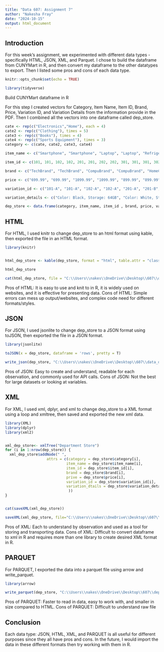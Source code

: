 ```yaml
---
title: "Data 607: Assignment 7"
author: "Nakesha Fray"
date: "2024-10-15"
output: html_document
---
```


## Introduction

For this week's assignment, we experimented with different data types - specifically HTML, JSON, XML, and Parquet. I chose to build the dataframe from CUNYMart in R, and then convert my dataframe to the other datatypes to export. Then I listed some pros and cons of each data type.

```r
knitr::opts_chunk$set(echo = TRUE)

library(tidyverse)

```

Build CUNYMart dataframe in R

For this step I created vectors for Category, Item Name, Item ID, Brand, Price, Variation ID, and Variation Details from the information provide in the PDF. Then I combined all the vectors into one dataframe called dep_store.

```r

cate <- rep(c("Electronics","Home"), each = 4)
cate2 <- rep(c("Clothing"), times = 5)
cate3 <- rep(c("Books"), times = 4)
cate4 <- rep(c("Sports Equipment"), times = 3)
category <- c(cate, cate2, cate3, cate4)

item_name <- c("Smartphone", "Smartphone", "Laptop", "Laptop", "Refrigerator", "Refrigerator", "Washing Machine", "Washing Machine", "T-Shirt", "T-Shirt", "T-Shirt", "Jeans", "Jeans", "Fiction Novel","Fiction Novel", "Non-Fiction Guide", "Non-Fiction Guide", "Basketball", "Tennis Racket", "Tennis Racket")

item_id <- c(101, 101, 102, 102, 201, 201, 202, 202, 301, 301, 301, 302, 302, 401, 401, 402, 402, 501, 502, 502)

brand <- c("TechBrand", "TechBrand", "CompuBrand", "CompuBrand", "HomeCool", "HomeCool", "CleanTech", "CleanTech", "FashionCo", "FashionCo", "FashionCo", "DenimWorks", "DenimWorks", "-", "-", "-", "-", "SportsGear", "RacketPro", "RacketPro")

price <- c("699.99", "699.99", "1099.99", "1099.99", "899.99", "899.99", "499.99", "499.99", "19.99", "19.99", "19.99", "49.99", "49.99", "14.99", "14.99", "24.99", "24.99", "29.99", "89.99", "89.99")

variation_id <- c("101-A", "101-A", "102-A", "102-A", "201-A", "201-B", "202-A", "202-B", "301-A", "301-B", "301-B", "302-A", "302-B", "401-A", "401-B", "402-A", "402-B", "501-A", "502-A", "502-B")

variation_details <- c("Color: Black, Storage: 64GB", "Color: White, Storage: 128GB", "Color: Silver, Storage: 256GB", "Color: Space Gray, Storage: 512GB", "Stainless Steel, Capacity: 20 cu ft", "Color: White, Capacity: 18 cu ft", "Type: Front Load, Capacity: 4.5 cu ft", "Type: Top Load, Capacity: 5.0 cu ft", "Color: Blue, Size: S", "Color: Red, Size: M", "Color: Green, Size: L", "Color: Dark Blue, Size: 32", "Color: Light Blue, Size: 34", "Format: Hardcover, Language: English", "Format: Paperback, Language: Spanish", "Format: eBook, Language: English", "Format: Paperback, Language: French", "Size: Size 7, Color: Orange", "Material: Graphite, Color: Black", "Material: Aluminum, Color: Silver")

dep_store <- data.frame(category, item_name, item_id , brand, price, variation_id , variation_details)

```


## HTML

For HTML, I used knitr to change dep_store to an html format using kable, then exported the file in an HTML format.

```r

library(knitr)


html_dep_store <- kable(dep_store, format = "html", table.attr = "class='table'")

html_dep_store 

cat(html_dep_store, file = "C:\\Users\\nakes\\OneDrive\\Desktop\\607\\data_dep_store.html")

```

Pros of HTML: It is easy to use and knit to in R, it is widely used on websites, and it is effective for presenting data.
Cons of HTML: Simple errors can mess up output/websites, and complex code need for different formats/styles.

## JSON

For JSON, I used jsonlite to change dep_store to a JSON format using toJSON, then exported the file in a JSON format.


```r

library(jsonlite)

toJSON(x = dep_store, dataframe = 'rows', pretty = T)

write_json(dep_store, "C:\\Users\\nakes\\OneDrive\\Desktop\\607\\data_dep_store.json", pretty = TRUE)

```

Pros of JSON: Easy to create and understand, readable for each observation, and commonly used for API calls.
Cons of JSON: Not the best for large datasets or looking at variables.

## XML

For XML, I used xml, dplyr, and xml to change dep_store to a XML format using a loop and xmltree, then saved and exported the new xml data.

```r

library(XML)
library(dplyr)
library(xml2)


xml_dep_store<- xmlTree("Department Store")
for (i in 1:nrow(dep_store)) {
  xml_dep_store$addNode(" ",
                   attrs = c(category = dep_store$category[i],
                            item_name = dep_store$item_name[i],
                            item_id = dep_store$item_id[i],
                            brand = dep_store$brand[i],
                            prive = dep_store$price[i],
                            variation_id = dep_store$variation_id[i],
                            variation_dtails = dep_store$variation_details[i]
                             ))
}


cat(saveXML(xml_dep_store))

saveXML(xml_dep_store, file="C:\\Users\\nakes\\OneDrive\\Desktop\\607\\data_dep_store.xml")

```

Pros of XML: Each to understand by observation and used as a tool for storing and transporting data.
Cons of XML: Difficult to convert dataframe to xml in R and requires more than one library to create desired XML format in R.

## PARQUET

For PARQUET, I exported the data into a parquet file using arrow and write_parquet.

```r

library(arrow)

write_parquet(dep_store, "C:\\Users\\nakes\\OneDrive\\Desktop\\607\\dep_data.parquet")

```

Pros of PARQUET: Faster to read in data, easy to work with, and smaller in size compared to HTML.
Cons of PARQUET: Difficult to understand raw file

## Conclusion

Each data type: JSON, HTML, XML, and PARQUET is all useful for different purposes since they all have pros and cons. In the future, I would import the data in these different formats then try working with them in R.


